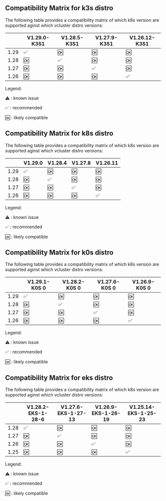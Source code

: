 ## Compatibility Matrix for k3s distro

The following table provides a compatibility matrix of which k8s version are supported aginst which vcluster distro versions:

|      |    V1.29.0-K3S1    |    V1.28.5-K3S1    |    V1.27.9-K3S1    |   V1.26.12-K3S1    |
|------|--------------------|--------------------|--------------------|--------------------|
| 1.29 | :white_check_mark: | :ok:               | :ok:               | :ok:               |
| 1.28 | :ok:               | :white_check_mark: | :ok:               | :ok:               |
| 1.27 | :ok:               | :ok:               | :white_check_mark: | :ok:               |
| 1.26 | :ok:               | :ok:               | :ok:               | :white_check_mark: |


Legend:

:warning: : known issue

:white_check_mark: : recommended

:ok: : likely compatible

## Compatibility Matrix for k8s distro

The following table provides a compatibility matrix of which k8s version are supported aginst which vcluster distro versions:

|      |      V1.29.0       |      V1.28.4       |      V1.27.8       |      V1.26.11      |
|------|--------------------|--------------------|--------------------|--------------------|
| 1.29 | :white_check_mark: | :ok:               | :ok:               | :ok:               |
| 1.28 | :ok:               | :white_check_mark: | :ok:               | :ok:               |
| 1.27 | :ok:               | :ok:               | :white_check_mark: | :ok:               |
| 1.26 | :ok:               | :ok:               | :ok:               | :white_check_mark: |


Legend:

:warning: : known issue

:white_check_mark: : recommended

:ok: : likely compatible

## Compatibility Matrix for k0s distro

The following table provides a compatibility matrix of which k8s version are supported aginst which vcluster distro versions:

|      |   V1.29.1-K0S 0    |   V1.28.2-K0S 0    |   V1.27.6-K0S 0    |   V1.26.9-K0S 0    |
|------|--------------------|--------------------|--------------------|--------------------|
| 1.29 | :white_check_mark: | :ok:               | :ok:               | :ok:               |
| 1.28 | :ok:               | :white_check_mark: | :ok:               | :ok:               |
| 1.27 | :ok:               | :ok:               | :white_check_mark: | :ok:               |
| 1.26 | :ok:               | :ok:               | :ok:               | :white_check_mark: |


Legend:

:warning: : known issue

:white_check_mark: : recommended

:ok: : likely compatible

## Compatibility Matrix for eks distro

The following table provides a compatibility matrix of which k8s version are supported aginst which vcluster distro versions:

|      | V1.28.2-EKS-1-28-6 | V1.27.6-EKS-1-27-13 | V1.26.9-EKS-1-26-19 | V1.25.14-EKS-1-25-23 |
|------|--------------------|---------------------|---------------------|----------------------|
| 1.28 | :white_check_mark: | :ok:                | :ok:                | :ok:                 |
| 1.27 | :ok:               | :white_check_mark:  | :ok:                | :ok:                 |
| 1.26 | :ok:               | :ok:                | :white_check_mark:  | :ok:                 |
| 1.25 | :ok:               | :ok:                | :ok:                | :white_check_mark:   |


Legend:

:warning: : known issue

:white_check_mark: : recommended

:ok: : likely compatible

